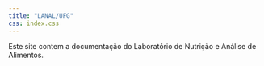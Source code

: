 ```yaml
---
title: "LANAL/UFG"
css: index.css
---
```


Este site contem a documentação do Laboratório de Nutrição e Análise de Alimentos.

